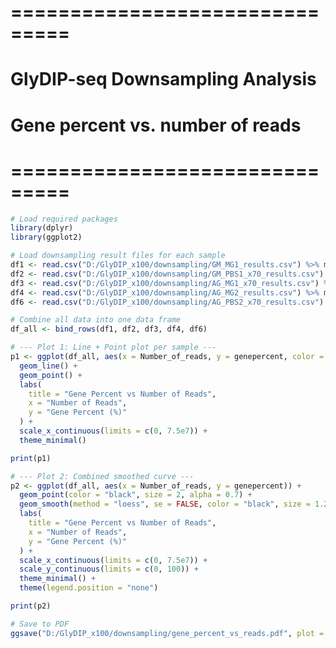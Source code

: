 
# ===============================
# GlyDIP-seq Downsampling Analysis
# Gene percent vs. number of reads
# ===============================

```{r}
# Load required packages
library(dplyr)
library(ggplot2)
```

```{r}
# Load downsampling result files for each sample
df1 <- read.csv("D:/GlyDIP_x100/downsampling/GM_MG1_results.csv") %>% mutate(sample = "GM_MG1")
df2 <- read.csv("D:/GlyDIP_x100/downsampling/GM_PBS1_x70_results.csv") %>% mutate(sample = "GM_PBS1")
df3 <- read.csv("D:/GlyDIP_x100/downsampling/AG_MG1_x70_results.csv") %>% mutate(sample = "AG_MG1")
df4 <- read.csv("D:/GlyDIP_x100/downsampling/AG_MG2_results.csv") %>% mutate(sample = "AG_MG2")
df6 <- read.csv("D:/GlyDIP_x100/downsampling/AG_PBS2_x70_results.csv") %>% mutate(sample = "AG_PBS2")

# Combine all data into one data frame
df_all <- bind_rows(df1, df2, df3, df4, df6)
```


```{r}
# --- Plot 1: Line + Point plot per sample ---
p1 <- ggplot(df_all, aes(x = Number_of_reads, y = genepercent, color = sample)) +
  geom_line() +
  geom_point() +
  labs(
    title = "Gene Percent vs Number of Reads",
    x = "Number of Reads",
    y = "Gene Percent (%)"
  ) +
  scale_x_continuous(limits = c(0, 7.5e7)) +
  theme_minimal()

print(p1)
```

```{r}
# --- Plot 2: Combined smoothed curve ---
p2 <- ggplot(df_all, aes(x = Number_of_reads, y = genepercent)) +
  geom_point(color = "black", size = 2, alpha = 0.7) +
  geom_smooth(method = "loess", se = FALSE, color = "black", size = 1.2) +
  labs(
    title = "Gene Percent vs Number of Reads",
    x = "Number of Reads",
    y = "Gene Percent (%)"
  ) +
  scale_x_continuous(limits = c(0, 7.5e7)) +
  scale_y_continuous(limits = c(0, 100)) +
  theme_minimal() +
  theme(legend.position = "none")

print(p2)

# Save to PDF
ggsave("D:/GlyDIP_x100/downsampling/gene_percent_vs_reads.pdf", plot = p2, width = 7, height = 5)
```
